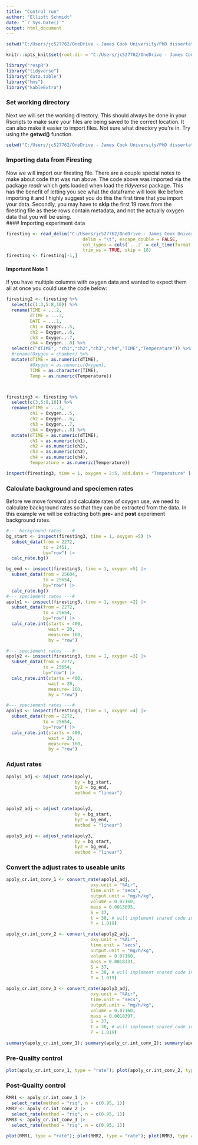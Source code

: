 ```yaml
---
title: "Control run"
author: "Elliott Schmidt"
date: "`r Sys.Date()`"
output: html_document
---
```


```r
setwd("C:/Users/jc527762/OneDrive - James Cook University/PhD dissertation/Data/Chapter4_Latitude")
```

```r
knitr::opts_knit$set(root.dir = "C:/Users/jc527762/OneDrive - James Cook University/PhD dissertation/Data/Chapter4_Latitude")
```

```r
library("respR")
library("tidyverse") 
library("data.table") 
library("hms")
library("kableExtra")
```

### Set working directory 

Next we will set the working directory. This should always be done in your Rscripts to make sure your files are being saved to the correct location. It can also make it easier to import files. Not sure what directory you're in. Try using the **getwd()** function. 

```r
setwd("C:/Users/jc527762/OneDrive - James Cook University/PhD dissertation/Data/Chapter4_Latitude")
```


### Importing data from Firesting 

Now we will import our firesting file. There are a couple special notes to make about code that was run above. The code above was imported via the package _readr_ which gets loaded when load the _tidyverse_ package. This has the benefit of letting you see what the dataframe will look like before importing it and I highly suggest you do this the first time that you import your data. Secondly, you may have to **skip** the first 19 rows from the firesting file as these rows contain metadata, and not the actually oxygen data that you will be using.  
#### Importing experiment data
```r
firesting <- read_delim("C:/Users/jc527762/OneDrive - James Cook University/PhD dissertation/Data/2023/2023_CTmaxResp/Experiment_ 29 May 2023 09 53AM/Oxygen data raw/firesting.txt", 
                             delim = "\t", escape_double = FALSE, 
                             col_types = cols(`...2` = col_time(format = "%H:%M:%S")), 
                             trim_ws = TRUE, skip = 18) 
firesting <- firesting[-1,]

```

#### Important Note 1 

If you have multiple columns with oxygen data and wanted to expect them all at once you could use the code below: 

```r
firesting2 <- firesting %>% 
  select(c(1:3,5:8,10)) %>% 
  rename(TIME = ...2, 
         dTIME = ...3, 
         DATE = ...1, 
         ch1 = Oxygen...5, 
         ch2 = Oxygen...6,
         ch3 = Oxygen...7, 
         ch4 = Oxygen...8) %>% 
  select(c("dTIME", "ch1","ch2","ch3","ch4","TIME","Temperature")) %>% 
  #rename(Oxygen = chamber) %>% 
  mutate(dTIME = as.numeric(dTIME), 
         #Oxygen = as.numeric(Oxygen), 
         TIME = as.character(TIME), 
         Temp = as.numeric(Temperature))



firesting3 <- firesting %>% 
  select(c(3,5:8,10)) %>% 
  rename(dTIME = ...3, 
         ch1 = Oxygen...5, 
         ch2 = Oxygen...6,
         ch3 = Oxygen...7, 
         ch4 = Oxygen...8) %>%
  mutate(dTIME = as.numeric(dTIME), 
         ch1 = as.numeric(ch1), 
         ch2 = as.numeric(ch2),
         ch3 = as.numeric(ch3),
         ch4 = as.numeric(ch4),
         Temperature = as.numeric(Temperature))

inspect(firesting3, time = 1, oxygen = 2:5, add.data = "Temperature" )
```

### Calculate background and speciemen rates 

Before we move forward and calculate rates of oxygen use, we need to calculate background rates so that they can be extracted from the data. In this example we will be extracting both **pre-** and **post** experiment background rates. 

```r

#--- background rates ---#
bg_start <- inspect(firesting3, time = 1, oxygen =5) |> 
  subset_data(from = 2272, 
              to = 2451, 
              by="row") |>  
  calc_rate.bg()

bg_end <- inspect(firesting3, time = 1, oxygen =5) |> 
  subset_data(from = 25604, 
              to = 25654, 
              by="row") |>  
  calc_rate.bg()
#--- speciement rates ---#
apoly1 <- inspect(firesting3, time = 1, oxygen =2) |> 
  subset_data(from = 2272, 
              to = 25654, 
              by="row") |>
  calc_rate.int(starts = 400, 
                wait = 20, 
                measure= 160, 
                by = "row")

#--- speciement rates ---#
apoly2 <- inspect(firesting3, time = 1, oxygen =3) |> 
  subset_data(from = 2272, 
              to = 25654, 
              by="row") |>
  calc_rate.int(starts = 400, 
                wait = 20, 
                measure= 160, 
                by = "row") 

#--- speciement rates ---#
apoly3 <- inspect(firesting3, time = 1, oxygen =4) |> 
  subset_data(from = 2272, 
              to = 25654, 
              by="row") |>
  calc_rate.int(starts = 400, 
                wait = 20, 
                measure= 160, 
                by = "row") 


```
### Adjust rates

```r
apoly1_adj <- adjust_rate(apoly1,  
                          by = bg_start, 
                          by2 = bg_end,
                          method = "linear")


apoly2_adj <- adjust_rate(apoly2,  
                          by = bg_start, 
                          by2 = bg_end,
                          method = "linear")

apoly3_adj <- adjust_rate(apoly3,  
                          by = bg_start, 
                          by2 = bg_end,
                          method = "linear")


```

### Convert the adjust rates to useable units 

```r
apoly_cr.int_conv_1 <- convert_rate(apoly1_adj, 
                                oxy.unit = "%Air", 
                                time.unit = "secs", 
                                output.unit = "mg/h/kg", 
                                volume = 0.07160,
                                mass = 0.0013895,
                                S = 37, 
                                t = 30, # will implement shared code in future
                                P = 1.019) 

apoly_cr.int_conv_2 <- convert_rate(apoly2_adj, 
                                oxy.unit = "%Air", 
                                time.unit = "secs", 
                                output.unit = "mg/h/kg", 
                                volume = 0.07160,
                                mass = 0.0018331,
                                S = 37, 
                                t = 30, # will implement shared code in future
                                P = 1.019) 

apoly_cr.int_conv_3 <- convert_rate(apoly3_adj, 
                                oxy.unit = "%Air", 
                                time.unit = "secs", 
                                output.unit = "mg/h/kg", 
                                volume = 0.07160,
                                mass = 0.0018397,
                                S = 37, 
                                t = 30, # will implement shared code in future
                                P = 1.019) 

summary(apoly_cr.int_conv_1); summary(apoly_cr.int_conv_2); summary(apoly_cr.int_conv_3)
```

### Pre-Quailty control 

```r
plot(apoly_cr.int_conv_1, type = "rate"); plot(apoly_cr.int_conv_2, type = "rate"); plot(apoly_cr.int_conv_3, type = "rate")
```

### Post-Quailty control 
```r
RMR1 <- apoly_cr.int_conv_1 |> 
  select_rate(method = "rsq", n = c(0.95, 1)) 
RMR2 <- apoly_cr.int_conv_2 |> 
  select_rate(method = "rsq", n = c(0.95, 1)) 
RMR3 <- apoly_cr.int_conv_3 |> 
  select_rate(method = "rsq", n = c(0.95, 1)) 


```

```r
plot(RMR1, type = "rate"); plot(RMR2, type = "rate"); plot(RMR3, type = "rate")
```

